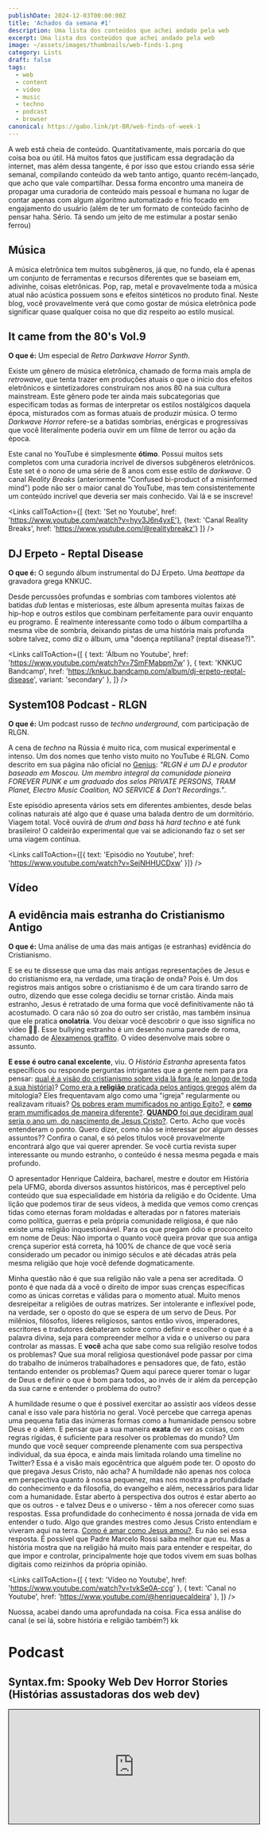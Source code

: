 ```yaml
---
publishDate: 2024-12-03T00:00:00Z
title: 'Achados da semana #1'
description: Uma lista dos conteúdos que achei andado pela web
excerpt: Uma lista dos conteúdos que achei andado pela web
image: ~/assets/images/thumbnails/web-finds-1.png
category: Lists
draft: false
tags:
  - web
  - content
  - video
  - music
  - techno
  - podcast
  - browser
canonical: https://gabo.link/pt-BR/web-finds-of-week-1
---
```



<section class="px-6">

A web está cheia de conteúdo. Quantitativamente, mais porcaria do que coisa boa ou útil. Há muitos fatos que justificam essa degradação da internet, mas além dessa tangente, é por isso que estou criando essa série semanal, compilando conteúdo da web tanto antigo, quanto recém-lançado, que acho que vale compartilhar. Dessa forma encontro uma maneira de propagar uma curadoria de conteúdo mais pessoal e humana no lugar de contar apenas com algum algoritmo automatizado e frio focado em engajamento do usuário (além de ter um formato de conteúdo facinho de pensar haha. Sério. Tá sendo um jeito de me estimular a postar senão ferrou)

# Música

A música eletrônica tem muitos subgêneros, já que, no fundo, ela é apenas um conjunto de ferramentas e recursos diferentes que se baseiam em, adivinhe, coisas eletrônicas. Pop, rap, metal e provavelmente toda a música atual não acústica possuem sons e efeitos sintéticos no produto final. Neste blog, você provavelmente verá que como gostar de música eletrônica pode significar quase qualquer coisa no que diz respeito ao estilo musical.

</section>

<ListItem>

## It came from the 80's Vol.9

<VideoFrame id="hyv3J6n4yxE" />

**O que é:** Um especial de _Retro Darkwave Horror Synth_.

Existe um gênero de música eletrônica, chamado de forma mais ampla de _retrowave_, que tenta trazer em produções atuais o que o início dos efeitos eletrônicos e sintetizadores construíram nos anos 80 na sua cultura mainstream. Este gênero pode ter ainda mais subcategorias que especificam todas as formas de interpretar os estilos nostálgicos daquela época, misturados com as formas atuais de produzir música. O termo _Darkwave Horror_ refere-se a batidas sombrias, enérgicas e progressivas que você literalmente poderia ouvir em um filme de terror ou ação da época.

Este canal no YouTube é simplesmente **ótimo**. Possui muitos sets completos com uma curadoria incrível de diversos subgêneros eletrônicos. Este set é o nono de uma série de 8 anos com esse estilo de _darkwave_. O canal _Reality Breaks_ (anteriormente "Confused bi-product of a misinformed mind") pode não ser o maior canal do YouTube, mas tem consistentemente um conteúdo incrível que deveria ser mais conhecido. Vai lá e se inscreve!

<Links 
  callToAction={[
    {text: 'Set no Youtube', href: 'https://www.youtube.com/watch?v=hyv3J6n4yxE'}, 
    {text: 'Canal Reality Breaks', href: 'https://www.youtube.com/@realitybreakz'}
  ]}
/>
</ListItem>

<ListItem>

## DJ Erpeto - Reptal Disease

<VideoFrame id="7SmFMabpm7w" />

**O que é:** O segundo álbum instrumental do DJ Erpeto. Uma _beattape_ da gravadora grega KNKUC.

Desde percussões profundas e sombrias com tambores violentos até batidas _dub_ lentas e misteriosas, este álbum apresenta muitas faixas de hip-hop e outros estilos que combinam perfeitamente para ouvir enquanto eu programo. É realmente interessante como todo o álbum compartilha a mesma vibe de sombria, deixando pistas de uma história mais profunda sobre talvez, como diz o álbum, uma "doença reptiliana? (reptal disease?)".

<Links
  callToAction={[
    { text: 'Álbum no Youtube', href: 'https://www.youtube.com/watch?v=7SmFMabpm7w' },
    { text: 'KNKUC Bandcamp', href: 'https://knkuc.bandcamp.com/album/dj-erpeto-reptal-disease', variant: 'secondary' },
  ]}
/>

</ListItem>

<ListItem>

## System108 Podcast - RLGN

<VideoFrame id="SejNHHUCDxw" />

**O que é:** Um podcast russo de _techno underground_, com participação de RLGN.

A cena de _techno_ na Rússia é muito rica, com musical experimental e intenso. Um dos nomes que tenho visto muito no YouTube é RLGN. Como descrito em sua página não oficial no [Genius](https://genius.com/artists/Rlgn): _"RLGN é um DJ e produtor baseado em Moscou. Um membro integral da comunidade pioneira FOREVER PUNK e um graduado dos selos PRIVATE PERSONS, TRAM Planet, Electro Music Coalition, NO SERVICE & Don’t Recordings."_.

Este episódio apresenta vários sets em diferentes ambientes, desde belas colinas naturais até algo que é quase uma balada dentro de um dormitório. Viagem total. Você ouvirá de _drum and bass_ há _hard techno_ e até funk brasileiro! O caldeirão experimental que vai se adicionando faz o set ser uma viagem contínua.

<Links callToAction={[{ text: 'Episódio no Youtube', href: 'https://www.youtube.com/watch?v=SejNHHUCDxw' }]} />

</ListItem>

<section class="px-6">

# Vídeo

</section>

<ListItem>

## A evidência mais estranha do Cristianismo Antigo

<VideoFrame id="tvkSe0A-ccg" />

**O que é:** Uma análise de uma das mais antigas (e estranhas) evidência do Cristianismo.

E se eu te dissesse que uma das mais antigas representações de Jesus e do cristianismo era, na verdade, uma tiração de onda? Pois é. Um dos registros mais antigos sobre o cristianismo é de um cara tirando sarro de outro, dizendo que esse colega decidiu se tornar cristão. Ainda mais estranho, Jesus é retratado de uma forma que você definitivamente não tá acostumado. O cara não só zoa do outro ser cristão, mas também insinua que ele pratica **onolatria**. Vou deixar você descobrir o que isso significa no vídeo 👀🫏. Esse bullying estranho é um desenho numa parede de roma, chamado de [Alexamenos graffito](https://en.wikipedia.org/wiki/Alexamenos_graffito). O vídeo desenvolve mais sobre o assunto.

**E esse é outro canal excelente**, viu. O _História Estranha_ apresenta fatos específicos ou responde perguntas intrigantes que a gente nem para pra pensar: [qual é a visão do cristianismo sobre vida lá fora (e ao longo de toda a sua história)](https://youtu.be/sQ-5KOYVTuQ?si=7NbLRT9iLUBHNCgy)? [Como era a **religião** praticada pelos antigos gregos](https://youtu.be/AlnLVqb9bgw?si=1uhx7oVySY-Uad7s) além da mitologia? Eles frequentavam algo como uma "igreja" regularmente ou realizavam rituais? [Os pobres eram mumificados no antigo Egito?](https://youtu.be/GXtslzh6rcE?si=gmiSJgxJ0-aUyPFc), e [**como** eram mumificados de maneira diferente?](https://youtu.be/wPyxbjd84po?si=N6z6VcwNoVLBQKsO). [**QUANDO** foi que decidiram qual seria o ano um, do nascimento de Jesus Cristo?](https://youtu.be/2gI5jhGEAlU?si=I6kmwWLmdAUXlTQ6). Certo. Acho que vocês entenderam o ponto. Quero dizer, como não se interessar por algum desses assuntos?? Confira o canal, e só pelos títulos você provavelmente encontrará algo que vai querer aprender. Se você curtia revista super interessante ou mundo estranho, o conteúdo é nessa mesma pegada e mais profundo.

O apresentador Henrique Caldeira, bacharel, mestre e doutor em História pela UFMG, aborda diversos assuntos históricos, mas é perceptivel pelo conteúdo que sua especialidade em história da religião e do Ocidente. Uma lição que podemos tirar de seus vídeos, à medida que vemos como crenças tidas como eternas foram moldadas e alteradas por n fatores materiais como política, guerras e pela própria comunidade religiosa, é que não existe uma religião inquestionável. Para os que pregam ódio e proconceito em nome de Deus: Não importa o quanto você queira provar que sua antiga crença superior está correta, há 100% de chance de que você seria considerado um pecador ou inimigo séculos e até décadas atrás pela mesma religião que hoje você defende dogmaticamente.

Minha questão não é que sua religião não vale a pena ser acreditada. O ponto é que nada dá a você o direito de impor suas crenças específicas como as únicas corretas e válidas para o momento atual. Muito menos desreipeitar a religiões de outras matrizes. Ser intolerante e inflexível pode, na verdade, ser o oposto do que se espera de um servo de Deus. Por milênios, filósofos, líderes religiosos, santos então vivos, imperadores, escritores e tradutores debateram sobre como definir e escolher o que é a palavra divina, seja para compreender melhor a vida e o universo ou para controlar as massas. E **você** acha que sabe como sua religião resolve todos os problemas? Que sua moral religiosa questionável pode passar por cima do trabalho de inúmeros trabalhadores e pensadores que, de fato, estão tentando entender os problemas? Quem aqui parece querer tomar o lugar de Deus e definir o que é bom para todos, ao invés de ir além da percepção da sua carne e entender o problema do outro?

A humildade resume o que é possivel exercitar ao assistir aos vídeos desse canal e isso vale para história no geral. Você percebe que carrega apenas uma pequena fatia das inúmeras formas como a humanidade pensou sobre Deus e o além. E pensar que a sua maneira **exata** de ver as coisas, com regras rígidas, é suficiente para resolver os problemas do mundo? Um mundo que você sequer compreende plenamente com sua perspectiva individual, da sua época, e ainda mais limitada rolando uma timeline no Twitter? Essa é a visão mais egocêntrica que alguém pode ter. O oposto do que pregava Jesus Cristo, não acha? A humildade não apenas nos coloca em perspectiva quanto à nossa pequenez, mas nos mostra a profundidade do conhecimento e da filosofia, do evangelho e além, necessários para lidar com a humanidade. Estar aberto à perspectiva dos outros é estar aberto ao que os outros - e talvez Deus e o universo - têm a nos oferecer como suas respostas. Essa profundidade do conhecimento é nossa jornada de vida em entender o tudo. Algo que grandes mestres como Jesus Cristo entendiam e viveram aqui na terra. [Como é amar como Jesus amou?](https://www.youtube.com/watch?v=kLc_VV9T4M4). Eu não sei essa resposta. É possível que Padre Marcelo Rossi saiba melhor que eu. Mas a história mostra que na religião há muito mais para entender e respeitar, do que impor e controlar, principalmente hoje que todos vivem em suas bolhas digitais como reizinhos da própria opinião.

<Links
  callToAction={[
    { text: 'Vídeo no Youtube', href: 'https://www.youtube.com/watch?v=tvkSe0A-ccg' },
    { text: 'Canal no Youtube', href: 'https://www.youtube.com/@henriquecaldeira' },
  ]}
/>

Nuossa, acabei dando uma aprofundada na coisa. Fica essa análise do canal (e sei lá, sobre história e religião também?) kk

</ListItem>

# Podcast

<ListItem>

## Syntax.fm: Spooky Web Dev Horror Stories (Histórias assustadoras dos web dev)

<iframe
  scrolling="no"
  src="https://syntax.fm/embed/840"
  title="Show Embed"
  style="width: 100%; height: 230px; max-width: 1200px; border: 1px solid black"
/>

**Sobre:** Um podcast sobre desenvolvimento de software. Neste especial em duas partes, os apresentadores leem histórias da comunidade sobre situações "assustadoras" ao consertar bugs em produção ou lidar com erros que poderiam custar seus empregos (ou até pior).

O episódio em duas partes se extende com os dois apresentadores fazendo essa leitura dos relatos de desenvolvedores ouvintes do podcast. O episódio é bem engraçado principalmente quando você se identifica com os perrengues que os devs passam e você já sofreu de forma semelhante. Podcast en inglês.

Lições aprendidas:

- NÃO FAÇA _UPDATE_ SEM _WHERE_;
- Não faça deploys na sexta-feira;
- Verifique regularmente seus backups e a automação pra isso (e não os armazene na mesma máquina onde estão todos os dados atuais);
- Certifique-se de estar trabalhando no ambiente correto. Em teste/local, não em produção;
- Não faça deploy na sexta!

<Links
  callToAction={[
    { text: 'Spooky Web Dev Horror Stories Part. 1', href: 'https://syntax.fm/840' },
    { text: 'Spooky Web Dev Horror Stories part. 2', href: 'https://syntax.fm/841' },
  ]}
/>

</ListItem>

# Software

<ListItem>

## Zen Browser

<Carousel>

![minimal layout](https://cdn.jsdelivr.net/gh/zen-browser/www@latest/public/browsers/image2.png)

![split layout](https://cdn.jsdelivr.net/gh/zen-browser/www@latest/public/browsers/image4.png)

</Carousel>

**Sobre:** Um navegador baseado no Firefox que apresenta um layout bem opinativo, mas muito bem pensado. Apesar do layout padrão diferentão, o navegador é super personalizável para o seu estilo de preferência.

Alguns dos nerds de mac e produtividade já devem ter ouvido falar do _Arc_, um navegador que tenta repensar a experiência de navegar na web. Com abas verticais num sidear, perfis para coleções de abas, visualização dividida entre outras coisas. O _Zen Browser_ é a alternativa de código aberto baseado no firefox que traz uma abordagem semelhante.

Embora não tenha literalmente todos os recursos do _Arc_, a versão alfa dele já é boa o suficiente para ser o meu navegador principal hoje em dia. O layout em tela cheia é ideal para laptops menores, e a barra lateral com abas é ótima pra monitores widescreen. Ele funciona perfeitamente para navegar na web e ainda traz recursos extras úteis no ponto (pelo menos para mim).

<Links callToAction={[{ text: 'Página do Zen Browser (recursos)', href: 'https://zen-browser.app/#features' }]} />

</ListItem>
